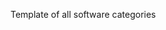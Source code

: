 <noinclude>Template of all software categories 
{{OslTemplate:LIMS/Common/Template}}
{{OslTemplate:Helper/Docu/FormTemplate}}
</noinclude><includeonly><!-- 
-->{{OslTemplate:LIMS/Common/Category/Header
  |category_group_name=Software
  |uuid={{{uuid|}}}
  |display_name={{{display_name|}}}
  |label_lang_code={{{label_lang_code|}}}
  |alternative_labels={{{alternative_labels|}}}
  |ontology_iri={{{ontology_iri|}}}
  |sub_category_of={{{sub_category_of|}}}
  |category_type={{{category_type|}}}
  |description={{{description|}}}
}}
{{OslTemplate:LIMS/Common/Category/Footer}}
</includeonly>